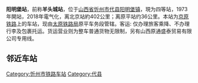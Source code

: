 {{Infobox China railway station
|车站名称 = 阳明堡站
|eng_name = Yangmingbu Railway Station
|其他名称 = 羊头城
|code = 14378<ref>{{cite book|author=铁道部电子计算技术中心, 铁道部运输局|title=铁路车站站名代码表：TMIS使用|publisher=中国铁道出版社|location=北京|year=1998|isbn=9787113030995|pages=15}}</ref>
|电报码 = YVV
|拼音码 = YMB
|address = [[山西省|山西省]][[忻州市|忻州市]][[代县|代县]][[阳明堡镇|阳明堡镇]]
|coordinates = 
|开通运营 = 1973年
|车站等级 = [[四等站_(中国大陆)|四等站]]
|线路 = [[京原铁路|京原铁路]]
|归属 = [[太原铁路局|太原铁路局]]
|月台数目 = 2个
}}
'''阳明堡站'''，前称'''羊头城站'''，位于[[山西省|山西省]][[忻州市|忻州市]][[代县|代县]][[阳明堡镇|阳明堡镇]]，現为四等站，1973年開站，2018年電气化，离北京站約402公里；离原平站约36公里。本站为[[京原铁路|京原铁路]]上的车站，现由[[太原铁路局|太原铁路局]]原平车务段管辖。客运: 仅办理旅客乘降、不办理行李及包裹托运。货运营业则为整车普通货物无限制，另有山西原通盛泰贸易有限公司专用线。

== 邻近车站 ==
{{start rail box}}
{{s-inop|[[代县站|代县站]]|}}
{{s-line|[[京原铁路|京原铁路]]|}}
{{s-inop|[[王董堡站|王董堡站]]|}}
{{end box}}

{{京原铁路}}
[[Category:忻州市铁路车站|Category:忻州市铁路车站]]
[[Category:代县|Category:代县]]